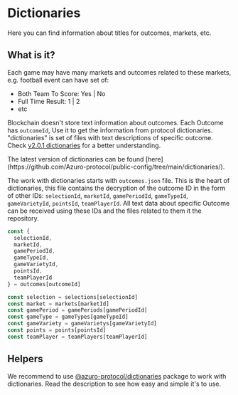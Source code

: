 
# Dictionaries

Here you can find information about titles for outcomes, markets, etc.

## What is it?

Each game may have many markets and outcomes related to these markets, e.g. football event can have set of:

- Both Team To Score: Yes | No
- Full Time Result: 1 | 2
- etc

Blockchain doesn't store text information about outcomes. Each Outcome has `outcomeId`, Use it to get the information from
protocol dictionaries. "dictionaries" is set of files with text descriptions of specific outcome. Check [v2.0.1 dictionaries](https://github.com/Azuro-protocol/public-config/tree/main/dictionaries/v2.0.1/json/maps)
for a better understanding.

<Callout type="info" emoji="ℹ️️">
  The latest version of dictionaries can be found [here](https://github.com/Azuro-protocol/public-config/tree/main/dictionaries/).
</Callout>

The work with dictionaries starts with `outcomes.json` file. This is the heart of dictionaries, this file contains the
decryption of the outcome ID in the form of other IDs: `selectionId`, `marketId`, `gamePeriodId`, `gameTypeId`, `gameVarietyId`,
`pointsId`, `teamPlayerId`. All text data about specific Outcome can be received using these IDs and the files related
to them it the repository.


```ts
const {
  selectionId,
  marketId,
  gamePeriodId,
  gameTypeId,
  gameVarietyId,
  pointsId,
  teamPlayerId
} = outcomes[outcomeId]

const selection = selections[selectionId]
const market = markets[marketId]
const gamePeriod = gamePeriods[gamePeriodId]
const gameType = gameTypes[gameTypeId]
const gameVariety = gameVarietys[gameVarietyId]
const points = points[pointsId]
const teamPlayer = teamPlayers[teamPlayerId]
```

## Helpers

We recommend to use [@azuro-protocol/dictionaries](https://www.npmjs.com/package/@azuro-protocol/dictionaries) package
to work with dictionaries. Read the description to see how easy and simple it's to use.
